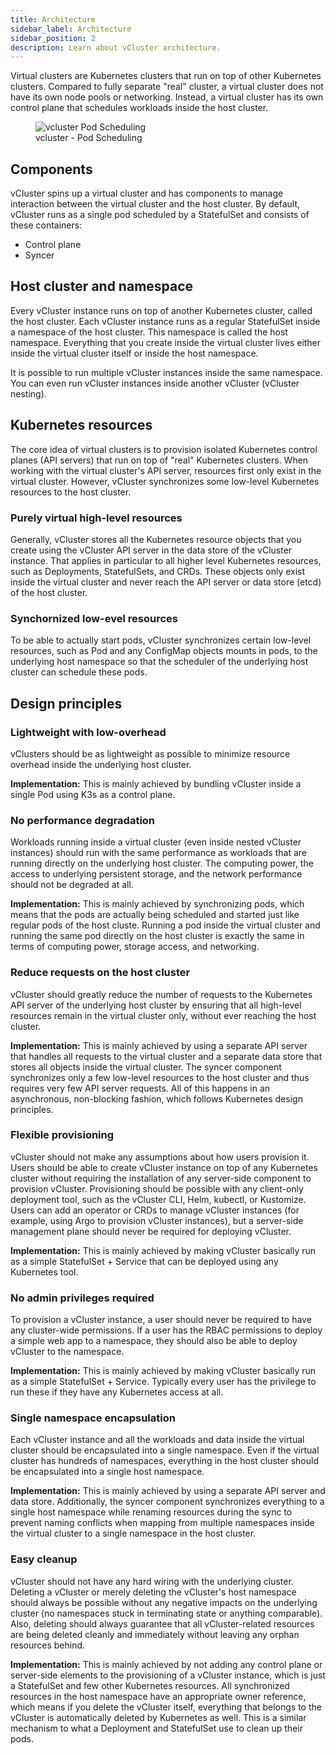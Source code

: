 ```yaml
---
title: Architecture
sidebar_label: Architecture
sidebar_position: 2
description: Learn about vCluster architecture.
---
```



Virtual clusters are Kubernetes clusters that run on top of other Kubernetes clusters. Compared to fully separate "real" cluster, a virtual cluster does not have its own node pools or networking. Instead, a virtual cluster has its own control plane that schedules workloads inside the host cluster. 

<figure>
  <img src="/docs/media/diagrams/vcluster-architecture.svg" alt="vcluster Pod Scheduling" />
  <figcaption>vcluster - Pod Scheduling</figcaption>
</figure>

## Components

vCluster spins up a virtual cluster and has components to manage interaction between the virtual cluster and the host cluster. By default, vCluster runs as a single pod scheduled by a StatefulSet and consists of these containers:

- Control plane
- Syncer

## Host cluster and namespace

Every vCluster instance runs on top of another Kubernetes cluster, called the host cluster. Each vCluster instance runs as a regular StatefulSet inside a namespace of the host cluster. This namespace is called the host namespace. Everything that you create inside the virtual cluster lives either inside the virtual cluster itself or inside the host namespace. 

It is possible to run multiple vCluster instances inside the same namespace. You can even run vCluster instances inside another vCluster (vCluster nesting).


## Kubernetes resources

The core idea of virtual clusters is to provision isolated Kubernetes control planes (API servers) that run on top of "real" Kubernetes clusters. When working with the virtual cluster's API server, resources first only exist in the virtual cluster. However, vCluster synchronizes some low-level Kubernetes resources to the host cluster.

### Purely virtual high-level resources

Generally, vCluster stores all the Kubernetes resource objects that you create using the vCluster API server in the data store of the vCluster instance. That applies in particular to all higher level Kubernetes resources, such as Deployments, StatefulSets, and CRDs. These objects only exist inside the virtual cluster and never reach the API server or data store (etcd) of the host cluster.

### Synchornized low-evel resources

To be able to actually start pods, vCluster synchronizes certain low-level resources, such as Pod and any ConfigMap objects mounts in pods, to the underlying host namespace so that the scheduler of the underlying host cluster can schedule these pods.


## Design principles

### Lightweight with low-overhead

vClusters should be as lightweight as possible to minimize resource overhead inside the underlying host cluster.

**Implementation:** This is mainly achieved by bundling vCluster inside a single Pod using K3s as a control plane.

### No performance degradation

Workloads running inside a virtual cluster (even inside nested vCluster instances) should run with the same performance as workloads that are running directly on the underlying host cluster. The computing power, the access to underlying persistent storage, and the network performance should not be degraded at all.

**Implementation:** This is mainly achieved by synchronizing pods, which means that the pods are actually being scheduled and started just like regular pods of the host cluste. Running a pod inside the virtual cluster and running the same pod directly on the host cluster is exactly the same in terms of computing power, storage access, and networking. 

### Reduce requests on the host cluster

vCluster should greatly reduce the number of requests to the Kubernetes API server of the underlying host cluster by ensuring that all high-level resources remain in the virtual cluster only, without ever reaching the host cluster.

**Implementation:** This is mainly achieved by using a separate API server that handles all requests to the virtual cluster and a separate data store that stores all objects inside the virtual cluster. The syncer component synchronizes only a few low-level resources to the host cluster and thus requires very few API server requests. All of this happens in an asynchronous, non-blocking fashion, which follows Kubernetes design principles.

### Flexible provisioning

vCluster should not make any assumptions about how users provision it. Users should be able to create vCluster instance on top of any Kubernetes cluster without requiring the installation of any server-side component to provision vCluster. Provisioning should be possible with any client-only deployment tool, such as the vCluster CLI, Helm, kubectl, or Kustomize. Users can add an operator or CRDs to manage vCluster instances (for example, using Argo to provision vCluster instances), but a server-side management plane should never be required for deploying vCluster.

**Implementation:** This is mainly achieved by making vCluster basically run as a simple StatefulSet + Service that can be deployed using any Kubernetes tool.

### No admin privileges required

To provision a vCluster instance, a user should never be required to have any cluster-wide permissions. If a user has the RBAC permissions to deploy a simple web app to a namespace, they should also be able to deploy vCluster to the namespace.

**Implementation:** This is mainly achieved by making vCluster basically run as a simple StatefulSet + Service. Typically every user has the privilege to run these if they have any Kubernetes access at all.

### Single namespace encapsulation

Each vCluster instance and all the workloads and data inside the virtual cluster should be encapsulated into a single namespace. Even if the virtual cluster has hundreds of namespaces, everything in the host cluster should be encapsulated into a single host namespace.

**Implementation:** This is mainly achieved by using a separate API server and data store. Additionally, the syncer component synchronizes everything to a single host namespace while renaming resources during the sync to prevent naming conflicts when mapping from multiple namespaces inside the virtual cluster to a single namespace in the host cluster.

### Easy cleanup

vCluster should not have any hard wiring with the underlying cluster. Deleting a vCluster or merely deleting the vCluster's host namespace should always be possible without any negative impacts on the underlying cluster (no namespaces stuck in terminating state or anything comparable). Also, deleting should always guarantee that all vCluster-related resources are being deleted cleanly and immediately without leaving any orphan resources behind.

**Implementation:** This is mainly achieved by not adding any control plane or server-side elements to the provisioning of a vCluster instance, which is just a StatefulSet and few other Kubernetes resources. All synchronized resources in the host namespace have an appropriate owner reference, which means if you delete the vCluster itself, everything that belongs to the vCluster is automatically deleted by Kubernetes as well. This is a similar mechanism to what a Deployment and StatefulSet use to clean up their pods.
